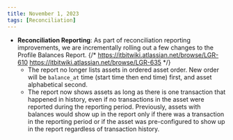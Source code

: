 ```yaml
---
title: November 1, 2023
tags: [Reconciliation]
---
```


- **Reconciliation Reporting**: As part of reconciliation reporting improvements, we are incrementally rolling out a few changes to the Profile Balances Report. {/* https://itbitwiki.atlassian.net/browse/LGR-610 https://itbitwiki.atlassian.net/browse/LGR-635 */}
  - The report no longer lists assets in ordered asset order. New order will be `balance_at` time (start time then end time) first, and asset alphabetical second.
  - The report now shows assets as long as there is one transaction that happened in history, even if no transactions in the asset were reported during the reporting period. Previously, assets with balances would show up in the report only if there was a transaction in the reporting period or if the asset was pre-configured to show up in the report regardless of transaction history.
